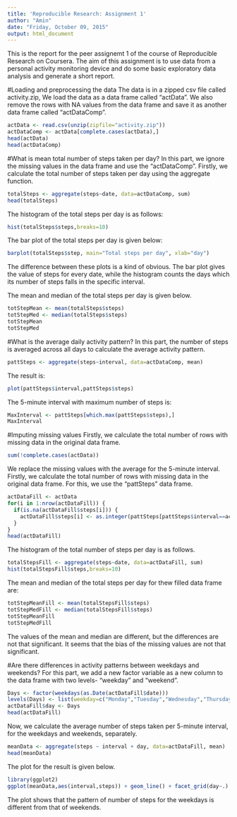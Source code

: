 ```yaml
---
title: 'Reproducible Research: Assignment 1'
author: "Amin"
date: "Friday, October 09, 2015"
output: html_document
---
```


This is the report for the peer assignemt 1 of the course of Reproducible Research on Coursera. The aim of this assignment is to use data from a personal activity monitoring device and do some basic exploratory data analysis and generate a short report.

#Loading and preprocessing the data
The data is in a zipped csv file called activity.zip, We load the data as a data frame called "actData". We also remove the rows with NA values from the  data frame and save it as another data frame called "actDataComp". 
```r
actData <- read.csv(unzip(zipfile="activity.zip"))
actDataComp <- actData[complete.cases(actData),]
head(actData)
head(actDataComp)
```

#What is mean total number of steps taken per day?
In this part, we ignore the missing values in the data frame and use the "actDataComp". Firstly, we calculate the total number of steps taken per day using the aggregate function.  
```r
totalSteps <- aggregate(steps~date, data=actDataComp, sum)
head(totalSteps)
```  
  
  The histogram of the total steps per day is as follows:  
```r
hist(totalSteps$steps,breaks=10)
```  
  
  The bar plot of the total steps per day is given below:  
```r
barplot(totalSteps$step, main="Total steps per day", xlab="day")
```    
  
  The difference between these plots is a kind of obvious. The bar plot gives the value of steps for every date, while the histogram counts the days which its number of steps falls in the specific interval.  
  
  The mean and median of the total steps per day is given below.
```r
totStepMean <- mean(totalSteps$steps)
totStepMed <- median(totalSteps$steps)
totStepMean
totStepMed
```  

#What is the average daily activity pattern?
In this part, the number of steps is averaged across all days to calculate the average activity pattern.
```r
pattSteps <- aggregate(steps~interval, data=actDataComp, mean)
```   

  The result is:
```r
plot(pattSteps$interval,pattSteps$steps)
```  

  The 5-minute interval with maximum number of steps is:
```r
MaxInterval <- pattSteps[which.max(pattSteps$steps),]
MaxInterval
```

#Imputing missing values
Firstly, we calculate the total number of rows with missing data in the original data frame.
```r
sum(!complete.cases(actData))
```  

  We replace the missing values with the average for the 5-minute interval.
Firstly, we calculate the total number of rows with missing data in the original data frame. For this, we use the "pattSteps" data frame.
```r
actDataFill <- actData
for(i in 1:nrow(actDataFill)) {
  if(is.na(actDataFill$steps[i])) {
    actDataFill$steps[i] <- as.integer(pattSteps[pattSteps$interval==actDataFill$interval[i],]$steps)
  }
}
head(actDataFill)
```  

  The histogram of the total number of steps per day is as follows.
```r
totalStepsFill <- aggregate(steps~date, data=actDataFill, sum)
hist(totalStepsFill$steps,breaks=10)
```  

  The mean and median of the total steps per day for thew filled data frame are:
```r
totStepMeanFill <- mean(totalStepsFill$steps)
totStepMedFill <- median(totalStepsFill$steps)
totStepMeanFill
totStepMedFill
```  

  The values of the mean and median are different, but the differences are not that significant. It seems that the bias of the missing values are not that significant.
  
#Are there differences in activity patterns between weekdays and weekends?
For this part, we add a new factor variable as a new column to the data frame with two levels- "weekday" and "weekend".
```r
Days <- factor(weekdays(as.Date(actDataFill$date)))
levels(Days) <- list(weekday=c("Monday","Tuesday","Wednesday","Thursday","Friday"),weekend=c("Saturday","Sunday"))
actDataFill$day <- Days
head(actDataFill)
```  

  Now, we calculate the average number of steps taken per 5-minute interval, for the weekdays and weekends, separately.
```r
meanData <- aggregate(steps ~ interval + day, data=actDataFill, mean)
head(meanData)
```  

  The plot for the result is given below.
```r
library(ggplot2)
ggplot(meanData,aes(interval,steps)) + geom_line() + facet_grid(day~.)
```   

  The plot shows that the pattern of number of steps for the weekdays is different from that of weekends.